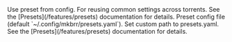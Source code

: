 <ParamField query="--preset, -P" type="string">
  Use preset from config.
  <Info>
    For reusing common settings across torrents. See the [Presets](/features/presets) documentation for details.
  </Info>
</ParamField>

<ParamField query="--preset-file" type="string">
  Preset config file (default `~/.config/mkbrr/presets.yaml`).
  <Info>
    Set custom path to presets.yaml. See the [Presets](/features/presets) documentation for details.
  </Info>
</ParamField>
